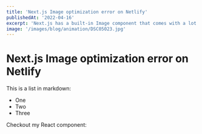 ```yaml
---
title: 'Next.js Image optimization error on Netlify'
publishedAt: '2022-04-16'
excerpt: 'Next.js has a built-in Image component that comes with a lot of performance optimization features when you are using it.'
image: '/images/blog/animation/DSC05023.jpg'
---
```


# Next.js Image optimization error on Netlify

This is a list in markdown:

- One
- Two
- Three

Checkout my React component:

